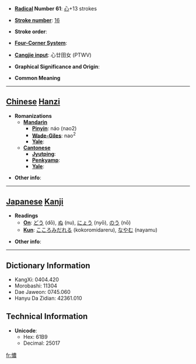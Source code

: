 * '''[[Wiktionary:Chinese radical index| Radical]] Number 61''': [[Wiktionary:Chinese radical index 心|心]]+13 strokes

* '''[[Wiktionary:Chinese total strokes index|Stroke number]]''': [[Wiktionary:Chinese total strokes index 16|16]]

* '''Stroke order''': 

* '''[[Wiktionary:Chinese four corner index|Four-Corner System]]''': 

* '''[[Wiktionary:Chinese Cangjie index|Cangjie input]]''': 心廿田女 (PTWV)

* '''Graphical Significance and Origin''': 

* '''Common Meaning'''

----

== [[Chinese]] [[Hanzi]] ==

* '''Romanizations'''
** '''[[Mandarin]]'''
*** '''[[Pinyin]]''': náo (nao2)
*** '''[[Wade-Giles]]''': nao<sup>2</sup>
*** '''[[Yale]]''': 
** '''[[Cantonese]]'''
*** '''[[Jyutping]]''':
*** '''[[Penkyamp]]''': 
*** '''[[Yale]]''': 

* '''Other info''': 

----

== [[Japanese]] [[Kanji]] ==

* '''Readings'''
** '''[[On]]''': [[どう]] (dō), [[ぬ]] (nu), [[にょう]] (nyō), [[のう]] (nō)
** '''[[Kun]]''': [[こころみだれる]] (kokoromidareru), [[なやむ]] (nayamu)

* '''Other info''':  

----

== Dictionary Information ==

* KangXi: 0404.420
* Morobashi: 11304
* Dae Jaweon: 0745.060
* Hanyu Da Zidian: 42361.010

== Technical Information ==

* '''Unicode''':
** Hex: 61B9
** Decimal: 25017

[[fr:憹]]